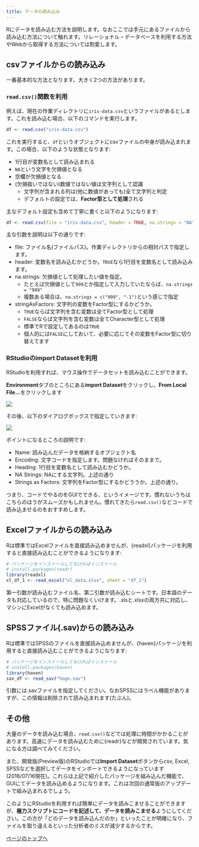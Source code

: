 ```yaml
---
title: データの読み込み
---
```


Rにデータを読み込む方法を説明します。なおここでは手元にあるファイルから読み込む方法について触れます。リレーショナル・データベースを利用する方法やWebから取得する方法については割愛します。

## csvファイルからの読み込み

一番基本的な方法となります。大きく2つの方法があります。

### `read.csv()`関数を利用

例えば、現在の作業ディレクトリに`iris-data.csv`というファイルがあるとします。これを読み込む場合、以下のコマンドを実行します。

```r
df <- read.csv("iris-data.csv")
```

これを実行すると、`df`というオブジェクトにcsvファイルの中身が読み込まれます。この場合、以下のような状態となります:

- 1行目が変数名として読み込まれる
- `NA`という文字を欠損値となる
- 空欄が欠損値となる
- (欠損扱いではない)数値ではない値は文字列として認識
    - 文字列が含まれる列は(他に数値があっても)全て文字列と判定
    - デフォルトの設定では、**Factor型として処理**される

主なデフォルト設定も含めて丁寧に書くと以下のようになります:

```r
df <- read.csv(file = "iris-data.csv", header = TRUE, na.strings = "NA", stringsAsFactors = default.stringsAsFactors())
```

主な引数を説明は以下の通りです:

- file: ファイル名(ファイルパス)。作業ディレクトリからの相対パスで指定します。
- header: 変数名を読み込むかどうか。`TRUE`なら1行目を変数名として読み込みます。
- na.strings: 欠損値として処理したい値を指定。
    - たとえば欠損値として`999`とか指定して入力していたならば、`na.strings = "999"`
    - 複数ある場合は、`na.strings = c("999", "-1")`という感じで指定
- stringAsFactors: 文字列の変数をFactor型にするかどうか。
    - `TRUE`ならば文字列を含む変数は全てFactor型として処理
    - `FALSE`ならば文字列を含む変数は全てCharacter型として処理
    - 標準でRで設定してあるのは`TRUE`
    - 個人的には`FALSE`にしておいて、必要に応じてその変数をFactor型に切り替えてます

### RStudioの**import Dataset**を利用

RStudioを利用すれば、マウス操作でデータセットを読み込むことができます。

**Environment**タブのところにある**import Dataset**をクリックし、**From Local File...**をクリックします

![](pics/import_dataset.png)

その後、以下のダイアログボックスで指定していきます:

![](pics/import_dialog.png)

ポイントになるところの説明です:

- Name: 読み込んだデータを格納するオブジェクト名
- Encoding: 文字コードを指定します。問題なければそのままで。
- Heading: 1行目を変数名として読み込むかどうか。
- NA Strings: NAにする文字列。上述の通り
- Strings as Factors: 文字列をFactor型にするかどううか。上述の通り。

つまり、コードでやるのをGUIでできる、というイメージです。慣れないうちはこちらのほうがスムーズかもしれません。慣れてきたら`read.csv()`などコードで読み込ませるのをおすすめします。

## Excelファイルからの読み込み

Rは標準ではExcelファイルを直接読み込めませんが、{readxl}パッケージを利用すると直接読み込むことができるようになります:

```r
# パッケージをインストールしてなければインストール
# install.packages(readr)
library(readxl)
xl_df_1 <- read_excel("xl_data.xlsx", sheet = "df_1")
```

第一引数が読み込むファイル名、第二引数が読み込むシートです。日本語のデータも対応しているので、特に問題なくいけます。.xlsと.xlsxの両方共に対応し、マシンにExcelがなくても読み込めます。

## SPSSファイル(.sav)からの読み込み

Rは標準ではSPSSのファイルを直接読み込めませんが、{haven}パッケージを利用すると直接読み込むことができるようになります:

```r
# パッケージをインストールしてなければインストール
# install.packages(haven)
library(haven)
sav_df <- read_sav("hoge.sav")
```

引数には.savファイルを指定してください。なおSPSSにはラベル機能がありますが、この情報は削除されて読み込まれます(たぶん)。

## その他

大量のデータを読み込む場合、`read.csv()`などでは処理に時間がかかることがあります。高速にデータを読み込むために{readr}などが開発されています。気になる方は調べてみてください。

また、開発版(Preview版)のRStudioでは**Import Dataset**ボタンからcsv, Excel, SPSSなどを選択してデータをインポートできるようになっています(2016/07/16現在)。これらは上記で紹介したパッケージを組み込んだ機能で、GUIにてデータを読み込めるようになります。これは次回の通常版のアップデートで組み込まれるでしょう。

このようにRStudioを利用すれば簡単にデータを読みこませることができますが、**極力スクリプトにコードを記述して、データを読みこませる**ようにしてください。この方が「どのデータを読み込んだのか」といったことが明確になり、ファイルを取り違えるといった分析者のミスが減少するからです。

[ページのトップへ](#)